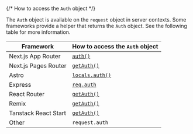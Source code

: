 {/* How to access the `Auth` object */}

The `Auth` object is available on the `request` object in server contexts. Some frameworks provide a helper that returns the `Auth` object. See the following table for more information.

| Framework | How to access the `Auth` object |
| - | - |
| Next.js App Router | [`auth()`](/docs/references/nextjs/app-router/auth) |
| Next.js Pages Router | [`getAuth()`](/docs/references/nextjs/pages-router/get-auth) |
| Astro | [`locals.auth()`](/docs/references/astro/locals#locals-auth) |
| Express | [`req.auth`](/docs/references/express/overview) |
| React Router | [`getAuth()`](/docs/references/react-router/get-auth) |
| Remix | [`getAuth()`](/docs/references/remix/overview#get-auth) |
| Tanstack React Start | [`getAuth()`](/docs/references/tanstack-react-start/get-auth) |
| Other | `request.auth` |
